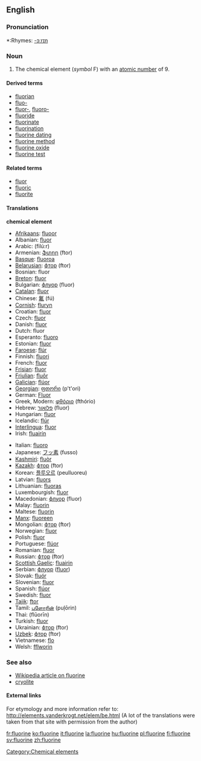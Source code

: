 ==English==
{{elements|F|oxygen|O|neon|Ne}}

===Pronunciation===
*:Rhymes: [[Rhymes:English:-ɔːrɪn|-ɔːrɪn]]

=== Noun ===
{{en-noun-unc}}
{{wikipedia}}

# The chemical element (''symbol'' F) with an [[atomic number]] of 9.

====Derived terms====
*[[fluorian]]
*[[fluo-]]
*[[fluor-]], [[fluoro-]]
*[[fluoride]]
*[[fluorinate]]
*[[fluorination]]
*[[fluorine dating]]
*[[fluorine method]]
*[[fluorine oxide]]
*[[fluorine test]]

====Related terms====
*[[fluor]]
*[[fluoric]]
*[[fluorite]]

==== Translations ====
'''chemical element'''
{{top}}
*[[Afrikaans]]: [[fluoor]]
*Albanian: [[fluor]]
*Arabic: {{ARchar|[[فلور]]}} (filú:r) {{m}}
*Armenian: [[ֆտոր]] (ftor)
*[[Basque]]: [[fluoroa]]
*[[Belarusian]]: [[фтор]] (ftor) {{m}}
*Bosnian: fluor
*[[Breton]]: [[fluor]] {{m}}
*Bulgarian: [[флуор]] (fluor) {{m}}
*[[Catalan]]: [[fluor]]
*Chinese: [[氟]] (fú)
*[[Cornish]]: [[fluryn]]
*Croatian: [[fluor]]
*Czech: [[fluor]]
*Danish: [[fluor]]
*Dutch: fluor {{n}}
*Esperanto: [[fluoro]]
*Estonian: [[fluor]]
*[[Faroese]]: [[flúr]]
*Finnish: [[fluori]]
*French: [[fluor]] {{m}}
*[[Frisian]]: [[fluor]]
*[[Friulian]]: [[fluôr]]
*[[Galician]]: [[flúor]]
*[[Georgian]]: [[ფთორი]] (p't'ori)
*German: [[Fluor]] {{n}}
*Greek, Modern: [[φθόριο]] (fthório) {{n}}
*Hebrew: [[פלואור]] (fluor)
*Hungarian: [[fluor]]
*Icelandic: [[flúr]]
*[[Interlingua]]: [[fluor]]
*Irish: [[fluairín]]
{{mid}}
*Italian: [[fluoro]] {{m}}
*Japanese: [[フッ素]] (fusso)
*[[Kashmiri]]: [[fluòr]]
*[[Kazakh]]: [[фтор]] (ftor)
*Korean: [[플루오르]] (peulluoreu)
*Latvian: [[fluors]]
*Lithuanian: [[fluoras]]
*Luxembourgish: [[fluor]]
*Macedonian: [[флуор]] (fluor)
*Malay: [[fluorin]]
*Maltese: [[fluorin]]
*[[Manx]]: [[fluoreen]]
*Mongolian: [[фтор]] (ftor)
*Norwegian: [[fluor]]
*Polish: [[fluor]] {{m}}
*Portuguese: [[flúor]] {{m}}
*Romanian: [[fluor]] {{n}}
*Russian: [[фтор]] (ftor) {{m}}
*[[Scottish Gaelic]]: [[fluairin]]
*Serbian: [[флуор]] ([[fluor]])
*Slovak: [[fluór]] {{m}}
*Slovenian: [[fluor]]
*Spanish: [[flúor]] {{m}}
*Swedish: [[fluor]]
*[[Tajik]]: [[ftor]]
*Tamil: [[புளோரின்]] (puļōrin)
*Thai: {{THchar|[[ฟลูออรีน]]}} (flūorīn)
*Turkish: [[fluor]]
*Ukrainian: [[фтор]] (ftor) {{m}}
*[[Uzbek]]: [[фтор]] (ftor)
*Vietnamese: [[flo]]
*Welsh: [[fflworin]]
{{bottom}}

===See also===
*[[w:Fluorine|Wikipedia article on fluorine]]
*[[cryolite]]

====External links====
For etymology and more information refer to:
http://elements.vanderkrogt.net/elem/be.html
(A lot of the translations were taken from that site with permission from the author)

[[Category:Chemical elements]]

[[fr:fluorine]]
[[ko:fluorine]]
[[it:fluorine]]
[[la:fluorine]]
[[hu:fluorine]]
[[pl:fluorine]]
[[fi:fluorine]]
[[sv:fluorine]]
[[zh:fluorine]]